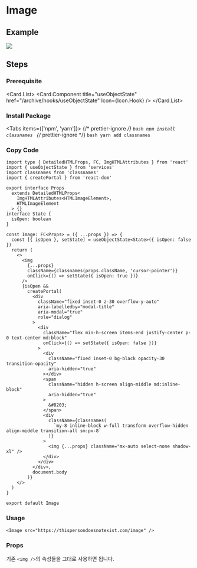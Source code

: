 
<BackTop />

# Image

## Example

<div className="mt-4 h-20 w-20">
  <Image src="https://thispersondoesnotexist.com/image" />
</div>

## Steps

<div className="steps">

### Prerequisite

<Card.List>
  <Card.Component
    title="useObjectState"
    href="/archive/hooks/useObjectState"
    Icon={Icon.Hook}
  />
</Card.List>

### Install Package

<Tabs items={['npm', 'yarn']}>
  {/* prettier-ignore */}
  <Tab>
    ```bash
    npm install classnames
    ```
    </Tab>
  {/* prettier-ignore */}
  <Tab>
    ```bash
    yarn add classnames
    ```
</Tab>
</Tabs>

### Copy Code

```tsx filename="components/Image/index.tsx"
import type { DetailedHTMLProps, FC, ImgHTMLAttributes } from 'react'
import { useObjectState } from 'services'
import classnames from 'classnames'
import { createPortal } from 'react-dom'

export interface Props
  extends DetailedHTMLProps<
    ImgHTMLAttributes<HTMLImageElement>,
    HTMLImageElement
  > {}
interface State {
  isOpen: boolean
}

const Image: FC<Props> = ({ ...props }) => {
  const [{ isOpen }, setState] = useObjectState<State>({ isOpen: false })
  return (
    <>
      <img
        {...props}
        className={classnames(props.className, 'cursor-pointer')}
        onClick={() => setState({ isOpen: true })}
      />
      {isOpen &&
        createPortal(
          <div
            className="fixed inset-0 z-30 overflow-y-auto"
            aria-labelledby="modal-title"
            aria-modal="true"
            role="dialog"
          >
            <div
              className="flex min-h-screen items-end justify-center p-0 text-center md:block"
              onClick={() => setState({ isOpen: false })}
            >
              <div
                className="fixed inset-0 bg-black opacity-30 transition-opacity"
                aria-hidden="true"
              ></div>
              <span
                className="hidden h-screen align-middle md:inline-block"
                aria-hidden="true"
              >
                &#8203;
              </span>
              <div
                className={classnames(
                  `my-8 inline-block w-full transform overflow-hidden align-middle transition-all sm:px-8`
                )}
              >
                <img {...props} className="mx-auto select-none shadow-xl" />
              </div>
            </div>
          </div>,
          document.body
        )}
    </>
  )
}

export default Image
```

### Usage

```tsx
<Image src="https://thispersondoesnotexist.com/image" />
```

</div>

### Props

기존 `<img />`의 속성들을 그대로 사용하면 됩니다.

<Comment />
